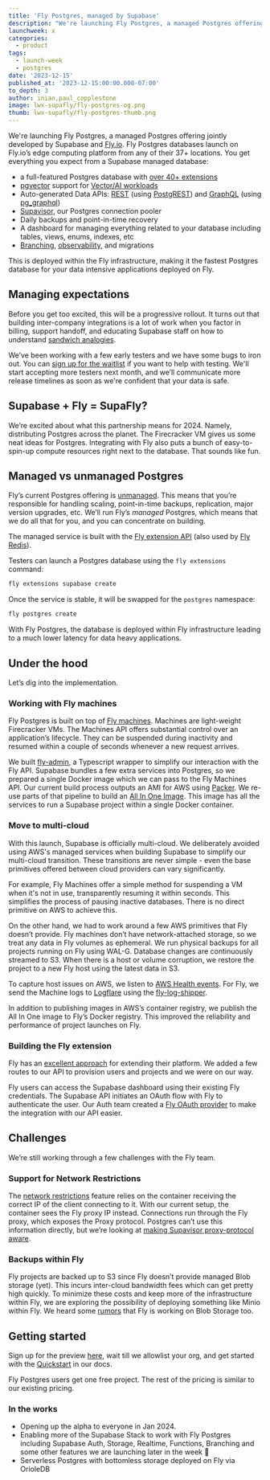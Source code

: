 ```yaml
---
title: 'Fly Postgres, managed by Supabase'
description: "We're launching Fly Postgres, a managed Postgres offering jointly developed by Supabase and Fly.io."
launchweek: x
categories:
  - product
tags:
  - launch-week
  - postgres
date: '2023-12-15'
published_at: '2023-12-15:00:00.000-07:00'
to_depth: 3
author: inian,paul_copplestone
image: lwx-supafly/fly-postgres-og.png
thumb: lwx-supafly/fly-postgres-thumb.png
---
```


We're launching Fly Postgres, a managed Postgres offering jointly developed by Supabase and [Fly.io](http://Fly.io). Fly Postgres databases launch on Fly.io’s edge computing platform from any of their 37+ locations. You get everything you expect from a Supabase managed database:

- a full-featured Postgres database with [over 40+ extensions](https://github.com/supabase/postgres)
- [pgvector](https://github.com/pgvector/pgvector/) support for [Vector/AI workloads](https://supabase.com/docs/guides/ai)
- Auto-generated Data APIs: [REST](https://supabase.com/docs/guides/api) (using [PostgREST](https://postgrest.org)) and [GraphQL](https://supabase.com/docs/guides/graphql) (using [pg_graphql](https://github.com/supabase/pg_graphql/))
- [Supavisor](https://supabase.com/blog/supavisor-postgres-connection-pooler), our Postgres connection pooler
- Daily backups and point-in-time recovery
- A dashboard for managing everything related to your database including tables, views, enums, indexes, etc
- [Branching](https://supabase.com/docs/guides/platform/branching), [observability](https://github.com/supabase/supabase-grafana), and migrations

This is deployed within the Fly infrastructure, making it the fastest Postgres database for your data intensive applications deployed on Fly.

## Managing expectations

Before you get too excited, this will be a progressive rollout. It turns out that building inter-company integrations is a lot of work when you factor in billing, support handoff, and educating Supabase staff on how to understand [sandwich analogies](https://fly.io/blog/carving-the-scheduler-out-of-our-orchestrator/).

We’ve been working with a few early testers and we have some bugs to iron out. You can [sign up for the waitlist](https://forms.supabase.com/fly-postgres) if you want to help with testing. We'll start accepting more testers next month, and we’ll communicate more release timelines as soon as we're confident that your data is safe.

## Supabase + Fly = SupaFly?

We’re excited about what this partnership means for 2024. Namely, distributing Postgres across the planet. The Firecracker VM gives us some neat ideas for Postgres. Integrating with Fly also puts a bunch of easy-to-spin-up compute resources right next to the database. That sounds like fun.

## Managed vs unmanaged Postgres

Fly’s current Postgres offering is [unmanaged](https://fly.io/docs/postgres/getting-started/what-you-should-know). This means that you’re responsible for handling scaling, point-in-time backups, replication, major version upgrades, etc. We’ll run Fly’s _managed_ Postgres, which means that we do all that for you, and you can concentrate on building.

The managed service is built with the [Fly extension API](https://fly.io/docs/reference/extensions_api/) (also used by [Fly Redis](https://fly.io/docs/reference/redis/)). 

Testers can launch a Postgres database using the `fly extensions` command:

```markdown
fly extensions supabase create
```

Once the service is stable, it will be swapped for the `postgres` namespace:

```markdown
fly postgres create
```

With Fly Postgres, the database is deployed within Fly infrastructure leading to a much lower latency for data heavy applications.

## Under the hood

Let’s dig into the implementation.

### **Working with Fly machines**

Fly Postgres is built on top of [Fly machines](https://fly.io/docs/machines/). Machines are light-weight Firecracker VMs. The Machines API offers substantial control over an application’s lifecycle. They can be suspended during inactivity and resumed within a couple of seconds whenever a new request arrives.

We built [fly-admin](https://github.com/supabase/fly-admin), a Typescript wrapper to simplify our interaction with the Fly API. Supabase bundles a few extra services into Postgres, so we prepared a single Docker image which we can pass to the Fly Machines API. Our current build process outputs an AMI for AWS using [Packer](https://www.packer.io/). We re-use parts of that pipeline to build an [All In One Image](https://github.com/supabase/postgres/tree/develop/docker/all-in-one). This image has all the services to run a Supabase project within a single Docker container.

### **Move to multi-cloud**

With this launch, Supabase is officially multi-cloud. We deliberately avoided using AWS's managed services when building Supabase to simplify our multi-cloud transition. These transitions are never simple - even the base primitives offered between cloud providers can vary significantly.

For example, Fly Machines offer a simple method for suspending a VM when it's not in use, transparently resuming it within seconds. This simplifies the process of pausing inactive databases. There is no direct primitive on AWS to achieve this.

On the other hand, we had to work around a few AWS primitives that Fly doesn’t provide. Fly machines don’t have network-attached storage, so we treat any data in Fly volumes as ephemeral. We run physical backups for all projects running on Fly using WAL-G. Database changes are continuously streamed to S3. When there is a host or volume corruption, we restore the project to a new Fly host using the latest data in S3.

To capture host issues on AWS, we listen to [AWS Health events](https://docs.aws.amazon.com/health/latest/ug/aws-health-concepts-and-terms.html). For Fly, we send the Machine logs to [Logflare](https://logflare.com/) using the [fly-log-shipper](https://github.com/superfly/fly-log-shipper).

In addition to publishing images in AWS’s container registry, we publish the All In One image to Fly’s Docker registry. This improved the reliability and performance of project launches on Fly.

### **Building the Fly extension**

Fly has an [excellent approach](https://fly.io/docs/reference/extensions_api/) for extending their platform. We added a few routes to our API to provision users and projects and we were on our way.

Fly users can access the Supabase dashboard using their existing Fly credentials. The Supabase API initiates an OAuth flow with Fly to authenticate the user. Our Auth team created a [Fly OAuth provider](https://github.com/supabase/gotrue/pull/1261) to make the integration with our API easier.

## Challenges

We’re still working through a few challenges with the Fly team.

### Support for Network Restrictions

The [network restrictions](https://supabase.com/docs/guides/platform/network-restrictions) feature relies on the container receiving the correct IP of the client connecting to it. With our current setup, the container sees the Fly proxy IP instead. Connections run through the Fly proxy, which exposes the Proxy protocol. Postgres can’t use this information directly, but we’re looking at [making Supavisor proxy-protocol aware](https://github.com/supabase/supavisor).

### Backups within Fly

Fly projects are backed up to S3 since Fly doesn’t provide managed Blob storage (yet). This incurs inter-cloud bandwidth fees which can get pretty high quickly. To minimize these costs and keep more of the infrastructure within Fly, we are exploring the possibility of deploying something like Minio within Fly. We heard some [rumors](https://community.fly.io/t/blob-storage-without-blowing-transit-budget/9903/5) that Fly is working on Blob Storage too.

## Getting started

Sign up for the preview [here](https://forms.supabase.com/fly-postgres), wait till we allowlist your org, and get started with the [Quickstart](https://supabase.com/docs/guides/platform/fly-postgres#quickstart) in our docs.

Fly Postgres users get one free project. The rest of the pricing is similar to our existing pricing.

### In the works

- Opening up the alpha to everyone in Jan 2024.
- Enabling more of the Supabase Stack to work with Fly Postgres including Supabase Auth, Storage, Realtime, Functions, Branching and some other features we are launching later in the week 🤫
- Serverless Postgres with bottomless storage deployed on Fly via OrioleDB
